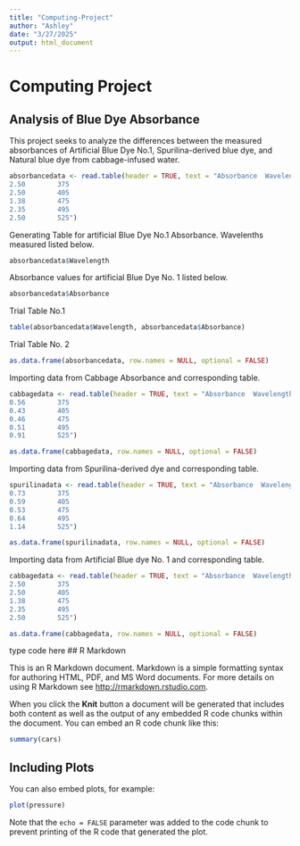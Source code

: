 ```yaml
---
title: "Computing-Project"
author: "Ashley"
date: "3/27/2025"
output: html_document
---
```


# Computing Project

## Analysis of Blue Dye Absorbance

This project seeks to analyze the differences between the measured absorbances of Artificial Blue Dye No.1, Spurilina-derived blue dye, and Natural blue dye from cabbage-infused water.

```r
absorbancedata <- read.table(header = TRUE, text = "Absorbance  Wavelength
2.50        375
2.50        405
1.38        475
2.35        495
2.50        525")
```

Generating Table for artificial Blue Dye No.1 Absorbance. Wavelenths measured listed below.

```r
absorbancedata$Wavelength
```

Absorbance values for artificial Blue Dye No. 1 listed below.

```r
absorbancedata$Absorbance
```

Trial Table No.1

```r
table(absorbancedata$Wavelength, absorbancedata$Absorbance)
```

Trial Table No. 2

```r
as.data.frame(absorbancedata, row.names = NULL, optional = FALSE)
```

Importing data from Cabbage Absorbance and corresponding table.

```r
cabbagedata <- read.table(header = TRUE, text = "Absorbance  Wavelength
0.56        375
0.43        405
0.46        475
0.51        495
0.91        525")
```

```r
as.data.frame(cabbagedata, row.names = NULL, optional = FALSE)
```

Importing data from Spurilina-derived dye and corresponding table.

```r
spurilinadata <- read.table(header = TRUE, text = "Absorbance  Wavelength
0.73        375
0.59        405
0.53        475
0.64        495
1.14        525")
```

```r
as.data.frame(spurilinadata, row.names = NULL, optional = FALSE)
```

Importing data from Artificial Blue dye No. 1 and corresponding table.

```r
cabbagedata <- read.table(header = TRUE, text = "Absorbance  Wavelength
2.50        375
2.50        405
1.38        475
2.35        495
2.50        525")
```

```r
as.data.frame(cabbagedata, row.names = NULL, optional = FALSE)
```

type code here
## R Markdown

This is an R Markdown document. Markdown is a simple formatting syntax for authoring HTML, PDF, and MS Word documents. For more details on using R Markdown see <http://rmarkdown.rstudio.com>.

When you click the **Knit** button a document will be generated that includes both content as well as the output of any embedded R code chunks within the document. You can embed an R code chunk like this:

```r
summary(cars)
```

## Including Plots

You can also embed plots, for example:

```r
plot(pressure)
```

Note that the `echo = FALSE` parameter was added to the code chunk to prevent printing of the R code that generated the plot.
